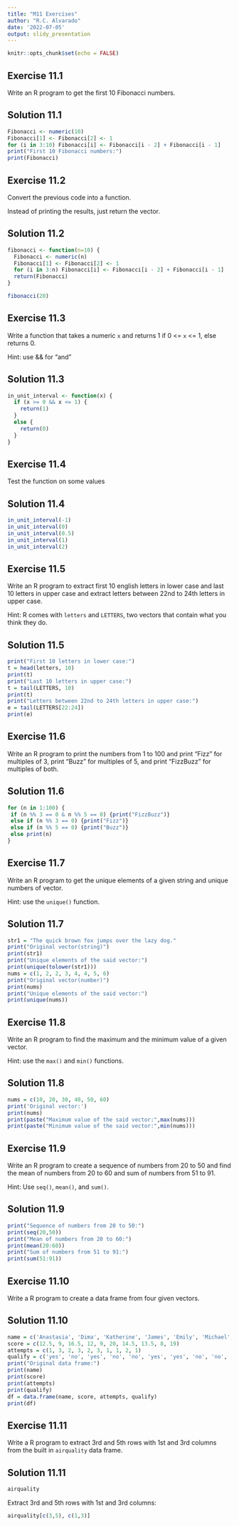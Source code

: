 ```yaml
---
title: "M11 Exercises"
author: "R.C. Alvarado"
date: '2022-07-05'
output: slidy_presentation
---
```


```r
knitr::opts_chunk$set(echo = FALSE)
```

## Exercise 11.1

Write an R program to get the first 10 Fibonacci numbers.

## Solution 11.1

```r
Fibonacci <- numeric(10)
Fibonacci[1] <- Fibonacci[2] <- 1
for (i in 3:10) Fibonacci[i] <- Fibonacci[i - 2] + Fibonacci[i - 1]
print("First 10 Fibonacci numbers:")
print(Fibonacci)
```

## Exercise 11.2

Convert the previous code into a function. 

Instead of printing the results, just return the vector.

## Solution 11.2

```r

fibonacci <- function(n=10) {
  Fibonacci <- numeric(n)
  Fibonacci[1] <- Fibonacci[2] <- 1
  for (i in 3:n) Fibonacci[i] <- Fibonacci[i - 2] + Fibonacci[i - 1]
  return(Fibonacci)
}

fibonacci(20)
```
## Exercise 11.3

Write a function that takes a numeric `x` and returns 1 if 0 <= `x` <= 1, else returns 0.

Hint: use && for "and"

## Solution 11.3

```r
in_unit_interval <- function(x) { 
  if (x >= 0 && x <= 1) { 
    return(1) 
  }
  else { 
    return(0) 
  } 
}
```

## Exercise 11.4

Test the function on some values

## Solution 11.4

```r
in_unit_interval(-1) 
in_unit_interval(0) 
in_unit_interval(0.5)
in_unit_interval(1) 
in_unit_interval(2)
```

## Exercise 11.5

Write an R program to extract first 10 english letters in lower case and last 10 letters in upper case and extract letters between 22nd to 24th letters in upper case.

Hint: R comes with `letters` and `LETTERS`, two vectors that contain what you think they do.

## Solution 11.5

```r
print("First 10 letters in lower case:")
t = head(letters, 10)
print(t)
print("Last 10 letters in upper case:")
t = tail(LETTERS, 10)
print(t)
print("Letters between 22nd to 24th letters in upper case:")
e = tail(LETTERS[22:24])
print(e)
```

## Exercise 11.6

Write an R program to print the numbers from 1 to 100 and print "Fizz" for multiples of 3, print "Buzz" for multiples of 5, and print "FizzBuzz" for multiples of both.

## Solution 11.6

```r
for (n in 1:100) {
 if (n %% 3 == 0 & n %% 5 == 0) {print("FizzBuzz")}
 else if (n %% 3 == 0) {print("Fizz")}
 else if (n %% 5 == 0) {print("Buzz")}
 else print(n)
}
```

## Exercise 11.7

Write an R program to get the unique elements of a given string and unique numbers of vector.

Hint: use the `unique()` function.

## Solution 11.7

```r
str1 = "The quick brown fox jumps over the lazy dog."
print("Original vector(string)")
print(str1)
print("Unique elements of the said vector:")
print(unique(tolower(str1)))
nums = c(1, 2, 2, 3, 4, 4, 5, 6)
print("Original vector(number)")
print(nums)
print("Unique elements of the said vector:")
print(unique(nums))
```

## Exercise 11.8

Write an R program to find the maximum and the minimum value of a given vector.

Hint: use the `max()` and `min()` functions.

## Solution 11.8

```r
nums = c(10, 20, 30, 40, 50, 60)
print('Original vector:')
print(nums)   
print(paste("Maximum value of the said vector:",max(nums)))
print(paste("Minimum value of the said vector:",min(nums)))
```

## Exercise 11.9

Write an R program to create a sequence of numbers from 20 to 50 and find the mean of numbers from 20 to 60 and sum of numbers from 51 to 91.

Hint: Use `seq()`, `mean()`, and `sum()`.

## Solution 11.9

```r
print("Sequence of numbers from 20 to 50:")
print(seq(20,50))
print("Mean of numbers from 20 to 60:")
print(mean(20:60))
print("Sum of numbers from 51 to 91:")
print(sum(51:91))
```

## Exercise 11.10

Write a R program to create a data frame from four given vectors.

## Solution 11.10
```r
name = c('Anastasia', 'Dima', 'Katherine', 'James', 'Emily', 'Michael', 'Matthew', 'Laura', 'Kevin', 'Jonas')
score = c(12.5, 9, 16.5, 12, 9, 20, 14.5, 13.5, 8, 19)
attempts = c(1, 3, 2, 3, 2, 3, 1, 1, 2, 1)
qualify = c('yes', 'no', 'yes', 'no', 'no', 'yes', 'yes', 'no', 'no', 'yes')
print("Original data frame:")
print(name)
print(score)
print(attempts)
print(qualify)
df = data.frame(name, score, attempts, qualify)  
print(df)
```

## Exercise 11.11

Write a R program to extract 3rd and 5th rows with 1st and 3rd columns from the built in `airquality` data frame.

## Solution 11.11
```r
airquality
```
Extract 3rd and 5th rows with 1st and 3rd columns:

```r
airquality[c(3,5), c(1,3)]
```